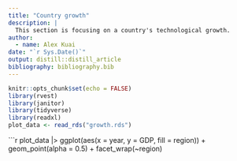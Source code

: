 ```yaml
---
title: "Country growth"
description: |
  This section is focusing on a country's technological growth.
author:
  - name: Alex Kuai
date: "`r Sys.Date()`"
output: distill::distill_article
bibliography: bibliography.bib
---
```


```r
knitr::opts_chunk$set(echo = FALSE)
library(rvest)
library(janitor)
library(tidyverse)
library(readxl)
plot_data <- read_rds("growth.rds")
```

```r
plot_data |> 
  ggplot(aes(x = year, y = GDP, fill = region)) +
  geom_point(alpha = 0.5) +
  facet_wrap(~region) 






